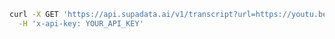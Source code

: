 ```bash cURL
curl -X GET 'https://api.supadata.ai/v1/transcript?url=https://youtu.be/dQw4w9WgXcQ' \
  -H 'x-api-key: YOUR_API_KEY'
```
